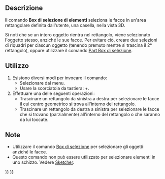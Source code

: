 <languages/>

{{Docnav/it
|[[Std_BoxSelection/it|Box di selezione]]
|[[Std_SelectAll/it|Seleziona tutto]]
|[[Std_Edit_Menu/it|Menu Modifica]]
|IconL=Std_BoxSelection.svg
|IconR=Std_SelectAll.svg
|IconC=Freecad.svg
}}

<div class="mw-translate-fuzzy">
{{GuiCommand/it
|Name=Std_BoxElementSelection
|Name/it=Seleziona elementi
|MenuLocation=Modifica → Box di selezione di elementi
|Workbenches=Tutti
|Shortcut={{KEY|Shift}}+{{KEY|E}}
|SeeAlso=[[Part BoxSelection/it|Part Box di selezione]], [[Std_BoxSelection/it|Box di selezione]], 
[[Std_SelectAll/it|Seleziona tutto]] 
}}
</div>

<span id="Description"></span>
==Descrizione==

<div class="mw-translate-fuzzy">
Il comando '''Box di selezione di elementi''' seleziona le facce in un'area rettangolare definita dall'utente, una casella, nella vista 3D.
</div>

Si noti che se un intero oggetto rientra nel rettangolo, viene selezionato l'oggetto stesso, anziché le sue facce. Per evitare ciò, creare due selezioni di riquadri per ciascun oggetto (tenendo premuto {{KEY|Ctrl}} mentre si trascina il 2° rettangolo), oppure utilizzare il comando [[Part_BoxSelection/it|Part Box di selezione]].

<span id="Usage"></span>
==Utilizzo==

<div class="mw-translate-fuzzy">
# Esistono diversi modi per invocare il comando:
#* Selezionare {{MenuCommand|Modifica → [[Image:Std_BoxElementSelection.svg|16px]] Box di selezione di elementi}} dal menu.
#* Usare la scorciatoia da tastiera: {{KEY|Maiusc}}+{{KEY|E}}.
# Effettuare una delle seguenti operazioni:
#* Trascinare un rettangolo da sinistra a destra per selezionare le facce il cui centro geometrico si trova all'interno del rettangolo.
#* Trascinare un rettangolo da destra a sinistra per selezionare le facce che si trovano (parzialmente) all'interno del rettangolo o che saranno da lui toccate.
</div>

<span id="Notes"></span>
==Note==

* Utilizzare il comando [[Std_BoxSelection/it|Box di selezione]] per selezionare gli oggetti anziché le facce.
* Questo comando non può essere utilizzato per selezionare elementi in uno schizzo. Vedere [[Sketcher_Workbench/it#Metodi_di_selezione|Sketcher]].


{{Docnav/it
|[[Std_BoxSelection/it|Box di selezione]]
|[[Std_SelectAll/it|Seleziona tutto]]
|[[Std_Edit_Menu/it|Menu Modifica]]
|IconL=Std_BoxSelection.svg
|IconR=Std_SelectAll.svg
|IconC=Freecad.svg
}}

{{Std_Base_navi{{#translation:}}}}
{{Userdocnavi{{#translation:}}}}